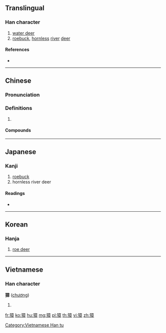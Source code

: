 ==Translingual==

===Han character===
{{Han char|rn=94|rad=犬|as=11|sn=14|four=40246|canj=KHYTJ|ids=⿰犭章}}

# [[water deer]]
# [[roebuck]], [[hornless]] [[river]] [[deer]]

====References====
* {{Han ref|kx=0717.350|dkj=20643|dj=1129.130|hdz=21366.040|uh=7350|ud=29520|bh=BABC|bd=47804}}

----

==Chinese==
{{zh-forms}}

===Pronunciation===
{{zh-pron
|m=zhāng
|c=zoeng1
|h=pfs=chông
|mn=qz,xm:chiong/zz:chiang/qz,tw,xm:kiuⁿ/zz:chioⁿ/tw:chiuⁿ
|mn_note=chiong/chiang - literary; kiuⁿ/chioⁿ - vernacular
|mn-t=ziang1/zion1/ziên1
|mn-t_note=ziên1 - Chaozhou
|w=1tsaan
|mc=y
|oc=y
|ma=
|cat=n
}}

===Definitions===
{{zh-hanzi}}

# {{rfdef|zh}}

====Compounds====
{{zh-der|弄獐|弄獐宰相|獐頭鼠目|獐智|獐子|鼠目獐頭}}

----

==Japanese==

===Kanji===
{{ja-kanji|grade=|rs=犬11}}

# [[roebuck]]
# hornless river deer

====Readings====
* {{ja-readings|on=[[しょう]] (shō)|kun=[[のろ]] (noro)|nanori=}}

----

==Korean==

===Hanja===
{{ko-hanja|hangeul=장|eumhun=|rv=jang|mr=chang|y=cang}}

# [[roe deer]]

----

==Vietnamese==

===Han character===
'''獐''' ([[chương]])

# {{defn|lang=vi}}

[[Category:Vietnamese Han tu]]

[[fr:獐]]
[[ko:獐]]
[[hu:獐]]
[[mg:獐]]
[[pl:獐]]
[[th:獐]]
[[vi:獐]]
[[zh:獐]]
